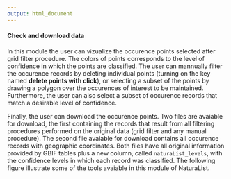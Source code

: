 ---
output: html_document
---

#### **Check and download data**

In this module the user can vizualize the occurence points selected after grid filter procedure. The colors of points corresponds to the level of confidence in which the points are classified. The user can mannually filter the occurence records by deleting individual points (turning on the key named **delete points with click**), or selecting a subset of the points by drawing a polygon over the occurences of interest to be maintained. Furthermore, the user can also select a subset of occurence records that match a desirable level of confidence. 

Finally, the user can download the occurence points. Two files are avaiable for download, the first containing the records that result from all filtering procedures performed on the original data (grid filter and any manual procedure). The second file avaiable for download contains all occurence records with geographic coordinates. Both files have all original information provided by GBIF tables plus a new column, called `naturaList_levels`, with the confidence levels in which each record was classified. The following figure illustrate some of the tools avaiable in this module of NaturaList. 
